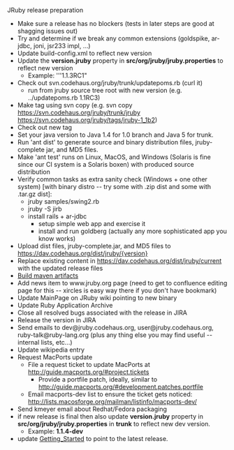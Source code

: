 JRuby release preparation

* Make sure a release has no blockers (tests in later steps are good at shagging issues out)
* Try and determine if we break any common extensions (goldspike, ar-jdbc, joni, jsr233 impl, ...)
* Update build-config.xml to reflect new version
* Update the '''version.jruby''' property in '''src/org/jruby/jruby.properties''' to reflect new version
** Example: '''1.1.3RC1"
* Check out svn.codehaus.org/jruby/trunk/updatepoms.rb (curl it)
** run from jruby source tree root with new version (e.g. ../updatepoms.rb 1.1RC3)
* Make tag using svn copy (e.g. svn copy https://svn.codehaus.org/jruby/trunk/jruby https://svn.codehaus.org/jruby/tags/jruby-1_1b2)
* Check out new tag
* Set your java version to Java 1.4 for 1.0 branch and Java 5 for trunk.
* Run 'ant dist' to generate source and binary distribution files, jruby-complete jar, and MD5 files.
* Make 'ant test' runs on Linux, MacOS, and Windows (Solaris is fine since our CI system is a Solaris boxen) with produced source distribution
* Verify common tasks as extra sanity check (Windows + one other system) [with binary distro -- try some with .zip dist and some with .tar.gz dist]:
** jruby samples/swing2.rb
** jruby -S jirb
** install rails + ar-jdbc
*** setup simple web app and exercise it
*** install and run goldberg (actually any more sophisticated app you know works)
* Upload dist files, jruby-complete.jar, and MD5 files to https://dav.codehaus.org/dist/jruby/{version}
* Replace existing content in https://dav.codehaus.org/dist/jruby/current with the updated release files
* [[Build maven artifacts]]
* Add news item to www.jruby.org page (need to get to confluence editing page for this -- xircles is easy way there if you don't have bookmark)
* Update MainPage on JRuby wiki pointing to new binary
* Update Ruby Application Archive
* Close all resolved bugs associated with the release in JIRA
* Release the version in JIRA
* Send emails to dev@jruby.codehaus.org, user@jruby.codehaus.org, ruby-talk@ruby-lang.org (plus any thing else you may find useful -- internal lists, etc...)
* Update wikipedia entry
* Request MacPorts update
** File a request ticket to update MacPorts at http://guide.macports.org/#project.tickets
*** Provide a portfile patch, ideally, similar to http://guide.macports.org/#development.patches.portfile
** Email macports-dev list to ensure the ticket gets noticed: http://lists.macosforge.org/mailman/listinfo/macports-dev/
* Send kmeyer email about Redhat/Fedora packaging
* if new release is final then also update '''version.jruby''' property in '''src/org/jruby/jruby.properties''' in '''trunk''' to reflect new dev version. 
** Example: '''1.1.4-dev'''
* update [[Getting_Started]] to point to the latest release.
